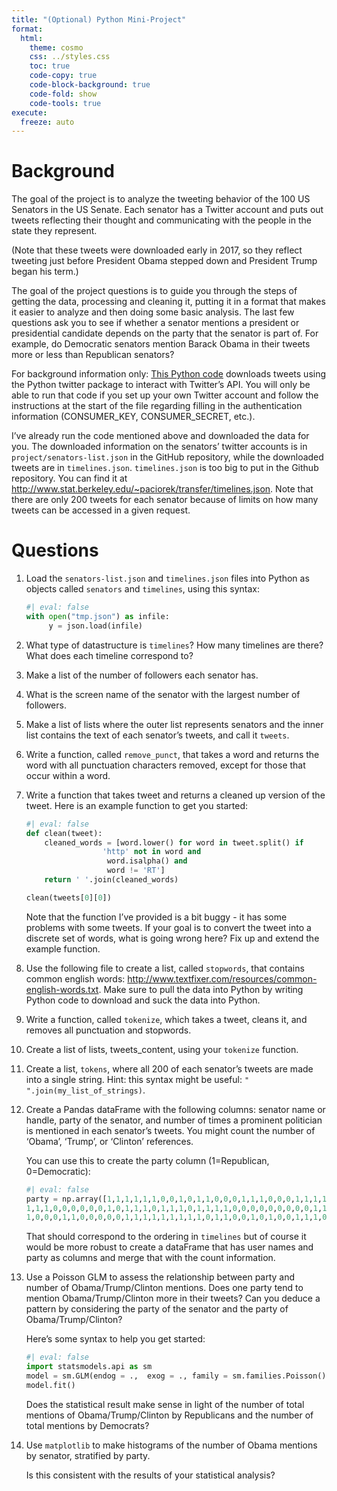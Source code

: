 ```yaml
---
title: "(Optional) Python Mini-Project"
format:
  html:
    theme: cosmo
    css: ../styles.css
    toc: true
    code-copy: true
    code-block-background: true
    code-fold: show
    code-tools: true
execute:
  freeze: auto
---
```



# Background


The goal of the project is to analyze the tweeting behavior of the 100 US Senators in the US Senate. Each senator has a Twitter account and puts out tweets reflecting their thought and communicating with the people in the state they represent.

(Note that these tweets were downloaded early in 2017, so they reflect tweeting just before President Obama stepped down and President Trump began his term.)

The goal of the project questions is to guide you through the steps of getting the data, processing and cleaning it, putting it in a format that makes it easier to analyze and then doing some basic analysis. The last few questions ask you to see if whether a senator mentions a president or presidential candidate depends on the party that the senator is part of. For example, do Democratic senators mention Barack Obama in their tweets more or less than Republican senators? 

For background information only: [This Python code](../project/fetch_senator_tweets.py) downloads tweets using the Python twitter package to interact with Twitter's API. You will only be able to run that code if you set up your own Twitter account and follow the instructions at the start of the file regarding filling in the authentication information (CONSUMER_KEY, CONSUMER_SECRET, etc.).

I've already run the code mentioned above and downloaded the data for you.  The downloaded information on the senators' twitter accounts is in `project/senators-list.json` in the GitHub repository, while the downloaded tweets are in `timelines.json`.  `timelines.json` is too big to put in the Github repository. You can find it at <http://www.stat.berkeley.edu/~paciorek/transfer/timelines.json>. Note that there are only 200 tweets for each senator because of limits on how many tweets can be accessed in a given request.

# Questions


1. Load the `senators-list.json` and `timelines.json` files into Python as objects called `senators` and `timelines`, using this syntax:

   ```python
   #| eval: false
   with open("tmp.json") as infile:
        y = json.load(infile)
   ```

2. What type of datastructure is `timelines`? How many timelines are there? What does each timeline correspond to?

3. Make a list of the number of followers each senator has.

4. What is the screen name of the senator with the largest number of followers.

5. Make a list of lists where the outer list represents senators and the inner list contains the text of each senator's tweets, and call it `tweets`.

6. Write a function, called `remove_punct`, that takes a word and returns the word with all punctuation characters removed, except for those that occur within a word.

7. Write a function that takes tweet and returns a cleaned up version of the tweet. Here is an example function to get you started:

   ```python
   #| eval: false
   def clean(tweet):
       cleaned_words = [word.lower() for word in tweet.split() if
                    'http' not in word and
                     word.isalpha() and
                     word != 'RT']
       return ' '.join(cleaned_words)
                                                                               
   clean(tweets[0][0])
   ```

    Note that the function I've provided is a bit buggy - it has some problems with some tweets. If your goal is to convert the tweet into a discrete set of words, what is going wrong here? Fix up and extend the example function.


8. Use the following file to create a list, called `stopwords`, that contains common english words: <http://www.textfixer.com/resources/common-english-words.txt>.
Make sure to pull the data into Python by writing Python code to download and suck the data into Python.

9. Write a function, called `tokenize`, which takes a tweet, cleans it, and removes all punctuation and stopwords.

10. Create a list of lists, tweets_content, using your `tokenize` function.

11. Create a list, `tokens`, where all 200 of each senator's tweets are made into a single string. Hint: this syntax might be useful: `" ".join(my_list_of_strings)`.

12. Create a Pandas dataFrame with the following columns: senator name or handle, party of the senator, and number of times a prominent politician is mentioned in each senator's tweets. You might count the number of 'Obama', 'Trump', or 'Clinton' references.

    You can use this to create the party column (1=Republican, 0=Democratic):
    ```python
    #| eval: false
    party = np.array([1,1,1,1,1,1,0,0,1,0,1,1,0,0,0,1,1,1,0,0,0,1,1,1,1,0,1,0,
    1,1,1,0,0,0,0,0,0,1,0,1,1,1,0,1,1,1,0,1,1,1,1,0,0,0,0,0,0,0,0,0,1,1,1,0,1,
    1,0,0,0,1,1,0,0,0,0,0,1,1,1,1,1,1,1,1,1,0,1,1,0,0,1,0,1,0,0,1,1,1,0,1])
    ```

    That should correspond to the ordering in `timelines` but of course it would be more robust to create a dataFrame that has user names and party as columns and merge that with the count information. 

13. Use a Poisson GLM to assess the relationship between party and number of Obama/Trump/Clinton mentions. Does one party tend to mention Obama/Trump/Clinton more in their tweets? Can you deduce a pattern by considering the party of the senator and the party of Obama/Trump/Clinton?

    Here's some syntax to help you get started:
    ```python
    #| eval: false
    import statsmodels.api as sm
    model = sm.GLM(endog = .,  exog = ., family = sm.families.Poisson())
    model.fit()
    ```

    Does the statistical result make sense in light of the number of total mentions of Obama/Trump/Clinton by Republicans and the number of total mentions by Democrats?

14. Use `matplotlib` to make histograms of the number of Obama mentions by senator, stratified by party.

    Is this consistent with the results of your statistical analysis?


